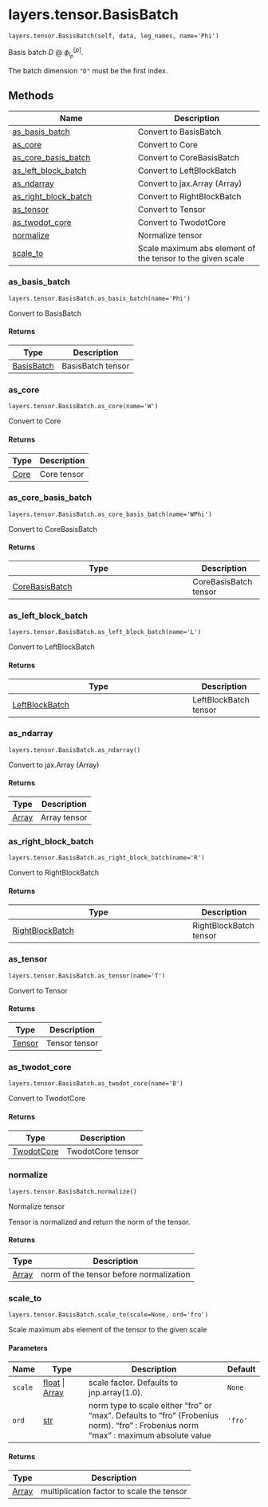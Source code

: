 # layers.tensor.BasisBatch { #pompon.layers.tensor.BasisBatch }

`layers.tensor.BasisBatch(self, data, leg_names, name='Phi')`

Basis batch $D$ @ $\phi^{[p]}_{i_p}$.

::: {.callout-note}
   The batch dimension ``"D"`` must be the first index.
:::

## Methods

| Name | Description |
| --- | --- |
| [as_basis_batch](#pompon.layers.tensor.BasisBatch.as_basis_batch) | Convert to BasisBatch |
| [as_core](#pompon.layers.tensor.BasisBatch.as_core) | Convert to Core |
| [as_core_basis_batch](#pompon.layers.tensor.BasisBatch.as_core_basis_batch) | Convert to CoreBasisBatch |
| [as_left_block_batch](#pompon.layers.tensor.BasisBatch.as_left_block_batch) | Convert to LeftBlockBatch |
| [as_ndarray](#pompon.layers.tensor.BasisBatch.as_ndarray) | Convert to jax.Array (Array) |
| [as_right_block_batch](#pompon.layers.tensor.BasisBatch.as_right_block_batch) | Convert to RightBlockBatch |
| [as_tensor](#pompon.layers.tensor.BasisBatch.as_tensor) | Convert to Tensor |
| [as_twodot_core](#pompon.layers.tensor.BasisBatch.as_twodot_core) | Convert to TwodotCore |
| [normalize](#pompon.layers.tensor.BasisBatch.normalize) | Normalize tensor |
| [scale_to](#pompon.layers.tensor.BasisBatch.scale_to) | Scale maximum abs element of the tensor to the given scale |

### as_basis_batch { #pompon.layers.tensor.BasisBatch.as_basis_batch }

`layers.tensor.BasisBatch.as_basis_batch(name='Phi')`

Convert to BasisBatch

#### Returns

| Type                                            | Description       |
|-------------------------------------------------|-------------------|
| [BasisBatch](`pompon.layers.tensor.BasisBatch`) | BasisBatch tensor |

### as_core { #pompon.layers.tensor.BasisBatch.as_core }

`layers.tensor.BasisBatch.as_core(name='W')`

Convert to Core

#### Returns

| Type                                | Description   |
|-------------------------------------|---------------|
| [Core](`pompon.layers.tensor.Core`) | Core tensor   |

### as_core_basis_batch { #pompon.layers.tensor.BasisBatch.as_core_basis_batch }

`layers.tensor.BasisBatch.as_core_basis_batch(name='WPhi')`

Convert to CoreBasisBatch

#### Returns

| Type                                                    | Description           |
|---------------------------------------------------------|-----------------------|
| [CoreBasisBatch](`pompon.layers.tensor.CoreBasisBatch`) | CoreBasisBatch tensor |

### as_left_block_batch { #pompon.layers.tensor.BasisBatch.as_left_block_batch }

`layers.tensor.BasisBatch.as_left_block_batch(name='L')`

Convert to LeftBlockBatch

#### Returns

| Type                                                    | Description           |
|---------------------------------------------------------|-----------------------|
| [LeftBlockBatch](`pompon.layers.tensor.LeftBlockBatch`) | LeftBlockBatch tensor |

### as_ndarray { #pompon.layers.tensor.BasisBatch.as_ndarray }

`layers.tensor.BasisBatch.as_ndarray()`

Convert to jax.Array (Array)

#### Returns

| Type                 | Description   |
|----------------------|---------------|
| [Array](`jax.Array`) | Array tensor  |

### as_right_block_batch { #pompon.layers.tensor.BasisBatch.as_right_block_batch }

`layers.tensor.BasisBatch.as_right_block_batch(name='R')`

Convert to RightBlockBatch

#### Returns

| Type                                                      | Description            |
|-----------------------------------------------------------|------------------------|
| [RightBlockBatch](`pompon.layers.tensor.RightBlockBatch`) | RightBlockBatch tensor |

### as_tensor { #pompon.layers.tensor.BasisBatch.as_tensor }

`layers.tensor.BasisBatch.as_tensor(name='T')`

Convert to Tensor

#### Returns

| Type                                    | Description   |
|-----------------------------------------|---------------|
| [Tensor](`pompon.layers.tensor.Tensor`) | Tensor tensor |

### as_twodot_core { #pompon.layers.tensor.BasisBatch.as_twodot_core }

`layers.tensor.BasisBatch.as_twodot_core(name='B')`

Convert to TwodotCore

#### Returns

| Type                                            | Description       |
|-------------------------------------------------|-------------------|
| [TwodotCore](`pompon.layers.tensor.TwodotCore`) | TwodotCore tensor |

### normalize { #pompon.layers.tensor.BasisBatch.normalize }

`layers.tensor.BasisBatch.normalize()`

Normalize tensor

Tensor is normalized and return the norm of the tensor.

#### Returns

| Type                 | Description                             |
|----------------------|-----------------------------------------|
| [Array](`jax.Array`) | norm of the tensor before normalization |

### scale_to { #pompon.layers.tensor.BasisBatch.scale_to }

`layers.tensor.BasisBatch.scale_to(scale=None, ord='fro')`

Scale maximum abs element of the tensor to the given scale

#### Parameters

| Name    | Type                                     | Description                                                                                                                         | Default   |
|---------|------------------------------------------|-------------------------------------------------------------------------------------------------------------------------------------|-----------|
| `scale` | [float](`float`) \| [Array](`jax.Array`) | scale factor. Defaults to jnp.array(1.0).                                                                                           | `None`    |
| `ord`   | [str](`str`)                             | norm type to scale either "fro" or "max". Defaults to "fro" (Frobenius norm). "fro" : Frobenius norm "max" : maximum absolute value | `'fro'`   |

#### Returns

| Type                 | Description                               |
|----------------------|-------------------------------------------|
| [Array](`jax.Array`) | multiplication factor to scale the tensor |